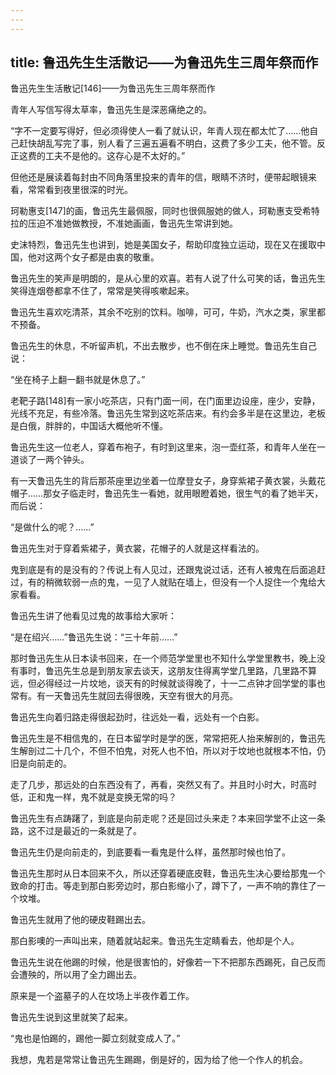 ```yaml
---
---
---
```

title: 鲁迅先生生活散记——为鲁迅先生三周年祭而作
---





鲁迅先生生活散记[146]——为鲁迅先生三周年祭而作


青年人写信写得太草率，鲁迅先生是深恶痛绝之的。

“字不一定要写得好，但必须得使人一看了就认识，年青人现在都太忙了……他自己赶快胡乱写完了事，别人看了三遍五遍看不明白，这费了多少工夫，他不管。反正这费的工夫不是他的。这存心是不太好的。”

但他还是展读着每封由不同角落里投来的青年的信，眼睛不济时，便带起眼镜来看，常常看到夜里很深的时光。

珂勒惠支[147]的画，鲁迅先生最佩服，同时也很佩服她的做人，珂勒惠支受希特拉的压迫不准她做教授，不准她画画，鲁迅先生常讲到她。

史沫特烈，鲁迅先生也讲到，她是美国女子，帮助印度独立运动，现在又在援取中国，他对这两个女子都是由衷的敬重。

鲁迅先生的笑声是明朗的，是从心里的欢喜。若有人说了什么可笑的话，鲁迅先生笑得连烟卷都拿不住了，常常是笑得咳嗽起来。

鲁迅先生喜欢吃清茶，其余不吃别的饮料。咖啡，可可，牛奶，汽水之类，家里都不预备。

鲁迅先生的休息，不听留声机，不出去散步，也不倒在床上睡觉。鲁迅先生自己说：

“坐在椅子上翻一翻书就是休息了。”

老靶子路[148]有一家小吃茶店，只有门面一间，在门面里边设座，座少，安静，光线不充足，有些冷落。鲁迅先生常到这吃茶店来。有约会多半是在这里边，老板是白俄，胖胖的，中国话大概他听不懂。

鲁迅先生这一位老人，穿着布袍子，有时到这里来，泡一壶红茶，和青年人坐在一道谈了一两个钟头。

有一天鲁迅先生的背后那茶座里边坐着一位摩登女子，身穿紫裙子黄衣裳，头戴花帽子……那女子临走时，鲁迅先生一看她，就用眼瞪着她，很生气的看了她半天，而后说：

“是做什么的呢？……”

鲁迅先生对于穿着紫裙子，黄衣裳，花帽子的人就是这样看法的。

鬼到底是有的是没有的？传说上有人见过，还跟鬼说过话，还有人被鬼在后面追赶过，有的稍微软弱一点的鬼，一见了人就贴在墙上，但没有一个人捉住一个鬼给大家看看。

鲁迅先生讲了他看见过鬼的故事给大家听：

“是在绍兴……”鲁迅先生说：“三十年前……”

那时鲁迅先生从日本读书回来，在一个师范学堂里也不知什么学堂里教书，晚上没有事时，鲁迅先生总是到朋友家去谈天，这朋友住得离学堂几里路，几里路不算远，但必得经过一片坟地，谈天有的时候就谈得晚了，十一二点钟才回学堂的事也常有。有一天鲁迅先生就回去得很晚，天空有很大的月亮。

鲁迅先生向着归路走得很起劲时，往远处一看，远处有一个白影。

鲁迅先生是不相信鬼的，在日本留学时是学的医，常常把死人抬来解剖的，鲁迅先生解剖过二十几个，不但不怕鬼，对死人也不怕，所以对于坟地也就根本不怕，仍旧是向前走的。

走了几步，那远处的白东西没有了，再看，突然又有了。并且时小时大，时高时低，正和鬼一样，鬼不就是变换无常的吗？

鲁迅先生有点踌躇了，到底是向前走呢？还是回过头来走？本来回学堂不止这一条路，这不过是最近的一条就是了。

鲁迅先生仍是向前走的，到底要看一看鬼是什么样，虽然那时候也怕了。

鲁迅先生那时从日本回来不久，所以还穿着硬底皮鞋，鲁迅先生决心要给那鬼一个致命的打击。等走到那白影旁边时，那白影缩小了，蹲下了，一声不响的靠住了一个坟堆。

鲁迅先生就用了他的硬皮鞋踢出去。

那白影噢的一声叫出来，随着就站起来。鲁迅先生定睛看去，他却是个人。

鲁迅先生说在他踢的时候，他是很害怕的，好像若一下不把那东西踢死，自己反而会遭殃的，所以用了全力踢出去。

原来是一个盗墓子的人在坟场上半夜作着工作。

鲁迅先生说到这里就笑了起来。

“鬼也是怕踢的，踢他一脚立刻就变成人了。”

我想，鬼若是常常让鲁迅先生踢踢，倒是好的，因为给了他一个作人的机会。